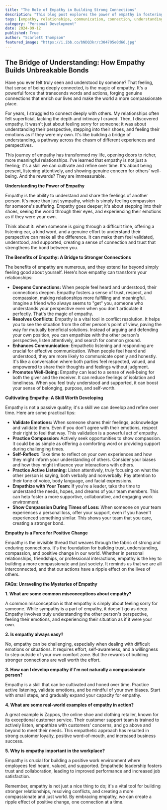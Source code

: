 ```yaml
---
title: "The Role of Empathy in Building Strong Connections"
description: "This blog post explores the power of empathy in fostering deeper, more meaningful relationships. It highlights the benefits of empathy, from resolving conflicts to enhancing communication and promoting well-being. Practical tips for cultivating empathy are also provided, emphasizing its importance in personal, professional, and societal contexts."
tags: [empathy, relationships, communication, connection, understanding, compassion, conflict resolution, well-being, personal growth, social skills, leadership, teamwork, human connection, emotional intelligence, psychology]
category: "Personal Development"
date: 2024-09-12
published: True
author: "Scarlett Thompson"
featured_image: "https://i.ibb.co/bNDQ3kr/c304705e0d66.jpg"
---
```


## The Bridge of Understanding: How Empathy Builds Unbreakable Bonds

Have you ever felt truly seen and understood by someone? That feeling, that sense of being deeply connected, is the magic of empathy. It's a powerful force that transcends words and actions, forging genuine connections that enrich our lives and make the world a more compassionate place. 

For years, I struggled to connect deeply with others.  My relationships often felt superficial, lacking the depth and intimacy I craved. Then, I discovered empathy.  It wasn't just about feeling sorry for someone; it was about understanding their perspective, stepping into their shoes, and feeling their emotions as if they were my own. It's like building a bridge of understanding, a pathway across the chasm of different experiences and perspectives. 

This journey of empathy has transformed my life, opening doors to richer, more meaningful relationships.  I've learned that empathy is not just a feeling; it's a skill we can cultivate and refine over time. It's about being present, listening attentively, and showing genuine concern for others' well-being.  And the rewards?  They are immeasurable.

**Understanding the Power of Empathy**

Empathy is the ability to understand and share the feelings of another person. It's more than just sympathy, which is simply feeling compassion for someone's suffering. Empathy goes deeper; it's about stepping into their shoes, seeing the world through their eyes, and experiencing their emotions as if they were your own.

Think about it: when someone is going through a difficult time, offering a listening ear, a kind word, and a genuine effort to understand their perspective can make all the difference. It can make them feel validated, understood, and supported,  creating a sense of connection and trust that strengthens the bond between you. 

**The Benefits of Empathy: A Bridge to Stronger Connections**

The benefits of empathy are numerous, and they extend far beyond simply feeling good about yourself.  Here's how empathy can transform your relationships:

* **Deepens Connections:** When people feel heard and understood, their connections deepen.  Empathy fosters a sense of trust, respect, and compassion, making relationships more fulfilling and meaningful.  Imagine a friend who always seems to "get" you, someone who understands your perspective even when you don't articulate it perfectly. That's the magic of empathy. 
* **Resolves Conflicts:** Empathy is a vital tool in conflict resolution. It helps you to see the situation from the other person's point of view, paving the way for mutually beneficial solutions.  Instead of arguing and defending your own position, you can  empathize with the other person's perspective, listen attentively, and search for common ground. 
* **Enhances Communication:** Empathetic listening and responding are crucial for effective communication.  When people feel heard and understood, they are more likely to communicate openly and honestly. It's like a conversation where both parties feel respected, valued, and empowered to share their thoughts and feelings without judgment. 
* **Promotes Well-Being:**  Empathy can lead to a sense of well-being for both the giver and the receiver. It can reduce feelings of isolation and loneliness. When you feel truly understood and supported, it can boost your sense of belonging, purpose, and self-worth.

**Cultivating Empathy: A Skill Worth Developing**

Empathy is not a passive quality; it's a skill we can develop and refine over time.  Here are some practical tips:

* **Validate Emotions:**  When someone shares their feelings, acknowledge and validate them. Even if you don't agree with their emotions, respect their right to feel that way. This validation is a powerful act of empathy. 
* **Practice Compassion:**  Actively seek opportunities to show compassion. It could be as simple as offering a comforting word or providing support during challenging times.
* **Self-Reflect:** Take time to reflect on your own experiences and how they might inform your understanding of others. Consider your biases and how they might influence your interactions with others.
* **Practice Active Listening:**  Listen attentively, truly focusing on what the other person is saying, both verbally and nonverbally. Pay attention to their tone of voice, body language, and facial expressions.
* **Empathize with Your Team:**  If you're a leader,  take the time to understand the needs, hopes, and dreams of your team members. This can help foster a more supportive, collaborative, and engaging work environment.
* **Show Compassion During Times of Loss:**  When someone on your team experiences a personal loss, offer your support, even if you haven't experienced something similar.  This shows your team that you care, creating a stronger bond.

**Empathy is a Force for Positive Change**

Empathy is the invisible thread that weaves through the fabric of strong and enduring connections.  It's the foundation for building trust, understanding, compassion, and positive change in our world. Whether in personal relationships, friendships, or professional interactions, empathy is the key to building a more compassionate and just society.  It reminds us that we are all interconnected, and that our actions have a ripple effect on the lives of others.

**FAQs:  Unraveling the Mysteries of Empathy**

**1. What are some common misconceptions about empathy?**

A common misconception is that empathy is simply about feeling sorry for someone.  While sympathy is a part of empathy, it doesn't go as deep.  Empathy involves truly understanding the other person's perspective, feeling their emotions, and experiencing their situation as if it were your own.

**2. Is empathy always easy?**

No, empathy can be challenging, especially when dealing with difficult emotions or situations.  It requires effort, self-awareness, and a willingness to step outside of your own comfort zone.  But the rewards of building stronger connections are well worth the effort.

**3. How can I develop empathy if I'm not naturally a compassionate person?**

Empathy is a skill that can be cultivated and honed over time.  Practice active listening, validate emotions, and be mindful of your own biases.  Start with small steps, and gradually expand your capacity for empathy. 

**4. What are some real-world examples of empathy in action?**

A great example is Zappos, the online shoe and clothing retailer, known for its exceptional customer service.  Their customer support team is trained to actively listen, empathize with customers' concerns, and go above and beyond to meet their needs.  This empathetic approach has resulted in strong customer loyalty, positive word-of-mouth, and increased business success.

**5. Why is empathy important in the workplace?**

Empathy is crucial for building a positive work environment where employees feel heard, valued, and supported.  Empathetic leadership fosters trust and collaboration, leading to improved performance and increased job satisfaction.  

Remember, empathy is not just a nice thing to do; it's a vital tool for building stronger relationships, resolving conflicts, and creating a more compassionate and just world.  By embracing empathy, we can create a ripple effect of positive change, one connection at a time. 
